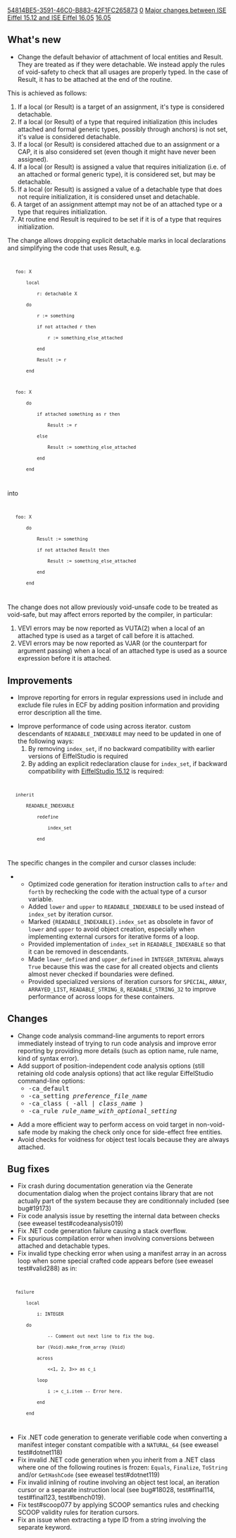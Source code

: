 [[Property:uuid|54814BE5-3591-46C0-B883-42F1FC265873]]
[[Property:weight|0]]
[[Property:title|Major changes between ISE Eiffel 15.12 and ISE Eiffel 16.05]]
[[Property:link_title|16.05]]
==What's new==
* Change the default behavior of attachment of local entities and Result. They are treated as if they were detachable. We instead apply the rules of void-safety to check that all usages are properly typed. In the case of Result, it has to be attached at the end of the routine.

This is achieved as follows:
# If a local (or Result) is a target of an assignment, it's type is considered detachable.
# If a local (or Result) of a type that required initialization (this includes attached and formal generic types, possibly through anchors) is not set, it's value is considered detachable.
# If a local (or Result) is considered attached due to an assignment or a CAP, it is also considered set (even though it might have never been assigned).
# If a local (or Result) is assigned a value that requires initialization (i.e. of an attached or formal generic type), it is considered set, but may be detachable.
# If a local (or Result) is assigned a value of a detachable type that does not require initialization, it is considered unset and detachable.
# A target of an assignment attempt may not be of an attached type or a type that requires initialization.
# At routine end Result is required to be set if it is of a type that requires initialization.

The change allows dropping explicit detachable marks in local declarations and simplifying the code that uses Result, e.g.
<code>
	foo: X
		local
			r: detachable X
		do
			r := something
			if not attached r then
				r := something_else_attached
			end
			Result := r
		end

	foo: X
		do
			if attached something as r then
				Result := r
			else
				Result := something_else_attached
			end
		end
</code>

into
<code>
	foo: X
		do
			Result := something
			if not attached Result then
				Result := something_else_attached
			end
		end
</code>

The change does not allow previously void-unsafe code to be treated as void-safe, but may affect errors reported by the compiler, in particular:
# VEVI errors may be now reported as VUTA(2) when a local of an attached type is used as a target of call before it is attached.
# VEVI errors may be now reported as VJAR (or the counterpart for argument passing) when a local of an attached type is used as a source expression before it is attached.


==Improvements==
* Improve reporting for errors in regular expressions used in include and exclude file rules in ECF by adding position information and providing error description all the time.

* Improve performance of code using across iterator. {{Inline-Warning|Breaking change:}} custom descendants of <code>READABLE_INDEXABLE</code> may need to be updated in one of the following ways:
*# By removing <code>index_set</code>, if no backward compatibility with earlier versions of EiffelStudio is required
*# By adding an explicit redeclaration clause for <code>index_set</code>, if backward compatibility with [[Release notes for EiffelStudio 15.12|EiffelStudio 15.12]] is required:
<code>
	inherit
		READABLE_INDEXABLE
			redefine
				index_set
			end
</code>
The specific changes in the compiler and cursor classes include:
** Optimized code generation for iteration instruction calls to <code>after</code> and <code>forth</code> by rechecking the code with the actual type of a cursor variable.
** Added <code>lower</code> and <code>upper</code> to <code>READABLE_INDEXABLE</code> to be used instead of <code>index_set</code> by iteration cursor.
** Marked <code>{READABLE_INDEXABLE}.index_set</code> as obsolete in favor of <code>lower</code> and <code>upper</code> to avoid object creation, especially when implementing external cursors for iterative forms of a loop.
** Provided implementation of <code>index_set</code> in <code>READABLE_INDEXABLE</code> so that it can be removed in descendants.
** Made <code>lower_defined</code> and <code>upper_defined</code> in <code>INTEGER_INTERVAL</code> always <code>True</code> because this was the case for all created objects and clients almost never checked if boundaries were defined.
** Provided specialized versions of iteration cursors for <code>SPECIAL</code>, <code>ARRAY</code>, <code>ARRAYED_LIST</code>, <code>READABLE_STRING_8</code>, <code>READABLE_STRING_32</code> to improve performance of across loops for these containers.


==Changes==
* Change code analysis command-line arguments to report errors immediately instead of trying to run code analysis and improve error reporting by providing more details (such as option name, rule name, kind of syntax error).
* Add support of position-independent code analysis options (still retaining old code analysis options) that act like regular EiffelStudio command-line options:
** <span style="font-family: monospace;">-ca_default</span>
** <span style="font-family: monospace;">-ca_setting ''preference_file_name''</span>
** <span style="font-family: monospace;">-ca_class <nowiki>(</nowiki> -all <nowiki>|</nowiki> ''class_name'' <nowiki>)</nowiki></span>
** <span style="font-family: monospace;">-ca_rule ''rule_name_with_optional_setting''</span>

* Add a more efficient way to perform access on void target in non-void-safe mode by making the check only once for side-effect free entities.
* Avoid checks for voidness for object test locals because they are always attached.

==Bug fixes==
* Fix crash during documentation generation via the Generate documentation dialog when the project contains library that are not actually part of the system because they are conditionnaly included (see bug#19173)
* Fix code analysis issue by resetting the internal data between checks (see eweasel test#codeanalysis019)
* Fix .NET code generation failure causing a stack overflow.
* Fix spurious compilation error when involving conversions between attached and detachable types.
* Fix invalid type checking error when using a manifest array in an across loop when some special crafted code appears before (see eweasel test#valid288) as in:

<code>
	failure
		local
			i: INTEGER
		do
				-- Comment out next line to fix the bug.
			bar (Void).make_from_array (Void)
			across
				<<1, 2, 3>> as c_i
			loop
				i := c_i.item -- Error here.
			end
		end
</code>

* Fix .NET code generation to generate verifiable code when converting a manifest integer constant compatible with a <code>NATURAL_64</code> (see eweasel test#dotnet118)
* Fix invalid .NET code generation when you inherit from a .NET class where one of the following routines is frozen: <code lang="cs">Equals</code>, <code lang="cs">Finalize</code>, <code lang="cs">ToString</code> and/or <code lang="cs">GetHashCode</code> (see eweasel test#dotnet119)
* Fix invalid inlining of routine involving an object test local, an iteration cursor or a separate instruction local (see bug#18028, test#final114, test#final123, test#bench019).
* Fix test#scoop077 by applying SCOOP semantics rules and checking SCOOP validity rules for iteration cursors.
* Fix an issue when extracting a type ID from a string involving the separate keyword.

